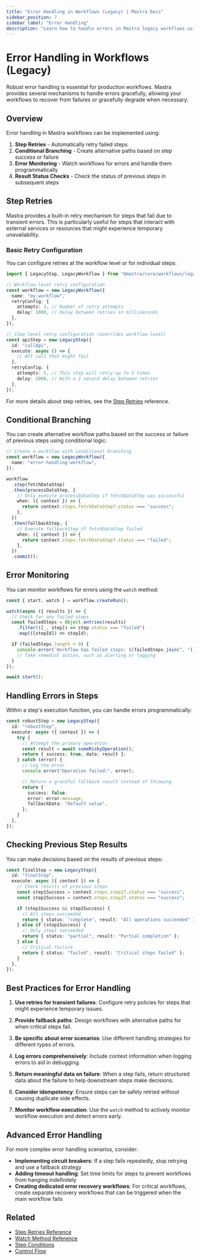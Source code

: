 ```yaml
---
title: "Error Handling in Workflows (Legacy) | Mastra Docs"
sidebar_position: 7
sidebar_label: "Error Handling"
description: "Learn how to handle errors in Mastra legacy workflows using step retries, conditional branching, and monitoring."
---
```


# Error Handling in Workflows (Legacy)

Robust error handling is essential for production workflows. Mastra provides several mechanisms to handle errors gracefully, allowing your workflows to recover from failures or gracefully degrade when necessary.

## Overview

Error handling in Mastra workflows can be implemented using:

1. **Step Retries** - Automatically retry failed steps
2. **Conditional Branching** - Create alternative paths based on step success or failure
3. **Error Monitoring** - Watch workflows for errors and handle them programmatically
4. **Result Status Checks** - Check the status of previous steps in subsequent steps

## Step Retries

Mastra provides a built-in retry mechanism for steps that fail due to transient errors. This is particularly useful for steps that interact with external services or resources that might experience temporary unavailability.

### Basic Retry Configuration

You can configure retries at the workflow level or for individual steps:

```typescript
import { LegacyStep, LegacyWorkflow } from "@mastra/core/workflows/legacy";

// Workflow-level retry configuration
const workflow = new LegacyWorkflow({
  name: "my-workflow",
  retryConfig: {
    attempts: 3, // Number of retry attempts
    delay: 1000, // Delay between retries in milliseconds
  },
});

// Step-level retry configuration (overrides workflow-level)
const apiStep = new LegacyStep({
  id: "callApi",
  execute: async () => {
    // API call that might fail
  },
  retryConfig: {
    attempts: 5, // This step will retry up to 5 times
    delay: 2000, // With a 2-second delay between retries
  },
});
```

For more details about step retries, see the [Step Retries](/reference/legacyWorkflows/step-retries) reference.

## Conditional Branching

You can create alternative workflow paths based on the success or failure of previous steps using conditional logic:

```typescript
// Create a workflow with conditional branching
const workflow = new LegacyWorkflow({
  name: "error-handling-workflow",
});

workflow
  .step(fetchDataStep)
  .then(processDataStep, {
    // Only execute processDataStep if fetchDataStep was successful
    when: ({ context }) => {
      return context.steps.fetchDataStep?.status === "success";
    },
  })
  .then(fallbackStep, {
    // Execute fallbackStep if fetchDataStep failed
    when: ({ context }) => {
      return context.steps.fetchDataStep?.status === "failed";
    },
  })
  .commit();
```

## Error Monitoring

You can monitor workflows for errors using the `watch` method:

```typescript
const { start, watch } = workflow.createRun();

watch(async ({ results }) => {
  // Check for any failed steps
  const failedSteps = Object.entries(results)
    .filter(([_, step]) => step.status === "failed")
    .map(([stepId]) => stepId);

  if (failedSteps.length > 0) {
    console.error(`Workflow has failed steps: ${failedSteps.join(", ")}`);
    // Take remedial action, such as alerting or logging
  }
});

await start();
```

## Handling Errors in Steps

Within a step's execution function, you can handle errors programmatically:

```typescript
const robustStep = new LegacyStep({
  id: "robustStep",
  execute: async ({ context }) => {
    try {
      // Attempt the primary operation
      const result = await someRiskyOperation();
      return { success: true, data: result };
    } catch (error) {
      // Log the error
      console.error("Operation failed:", error);

      // Return a graceful fallback result instead of throwing
      return {
        success: false,
        error: error.message,
        fallbackData: "Default value",
      };
    }
  },
});
```

## Checking Previous Step Results

You can make decisions based on the results of previous steps:

```typescript
const finalStep = new LegacyStep({
  id: "finalStep",
  execute: async ({ context }) => {
    // Check results of previous steps
    const step1Success = context.steps.step1?.status === "success";
    const step2Success = context.steps.step2?.status === "success";

    if (step1Success && step2Success) {
      // All steps succeeded
      return { status: "complete", result: "All operations succeeded" };
    } else if (step1Success) {
      // Only step1 succeeded
      return { status: "partial", result: "Partial completion" };
    } else {
      // Critical failure
      return { status: "failed", result: "Critical steps failed" };
    }
  },
});
```

## Best Practices for Error Handling

1. **Use retries for transient failures**: Configure retry policies for steps that might experience temporary issues.

2. **Provide fallback paths**: Design workflows with alternative paths for when critical steps fail.

3. **Be specific about error scenarios**: Use different handling strategies for different types of errors.

4. **Log errors comprehensively**: Include context information when logging errors to aid in debugging.

5. **Return meaningful data on failure**: When a step fails, return structured data about the failure to help downstream steps make decisions.

6. **Consider idempotency**: Ensure steps can be safely retried without causing duplicate side effects.

7. **Monitor workflow execution**: Use the `watch` method to actively monitor workflow execution and detect errors early.

## Advanced Error Handling

For more complex error handling scenarios, consider:

- **Implementing circuit breakers**: If a step fails repeatedly, stop retrying and use a fallback strategy
- **Adding timeout handling**: Set time limits for steps to prevent workflows from hanging indefinitely
- **Creating dedicated error recovery workflows**: For critical workflows, create separate recovery workflows that can be triggered when the main workflow fails

## Related

- [Step Retries Reference](/reference/legacyWorkflows/step-retries)
- [Watch Method Reference](/reference/legacyWorkflows/watch)
- [Step Conditions](/reference/legacyWorkflows/step-condition)
- [Control Flow](./control-flow)
